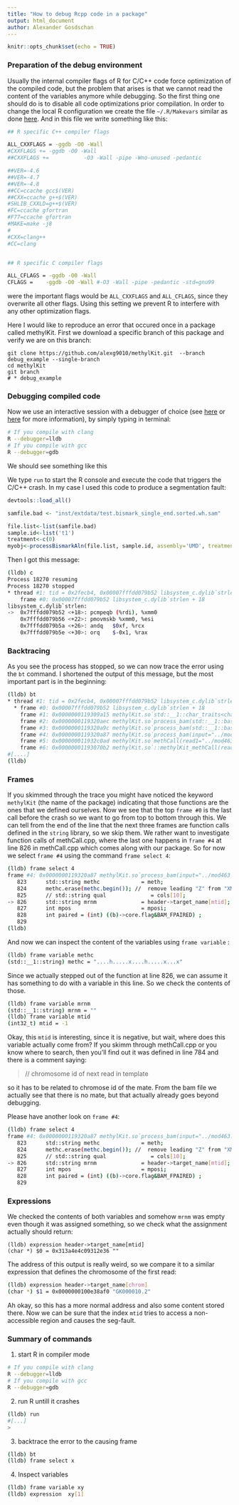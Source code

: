 ```yaml
---
title: "How to debug Rcpp code in a package"
output: html_document
author: Alexander Gosdschan  
---
```


```r
knitr::opts_chunk$set(echo = TRUE)
```



### Preparation of the debug environment

Usually the internal compiler flags of R for C/C++ code force optimization of the compiled code, but the problem that arises is that we cannot read the content of the variables anymore while debugging. 
So the first thing one should do is to disable all code optimizations prior compilation. 
In order to change the local R configuration we create the file `~/.R/Makevars` similar as done [here](http://stackoverflow.com/questions/22555526/set-cxxflags-in-rcpp-makevars). 
And in this file we write something like this:

```bash
## R specific C++ compiler flags

ALL_CXXFLAGS = -ggdb -O0 -Wall
#CXXFLAGS += -ggdb -O0 -Wall
##CXXFLAGS +=           -O3 -Wall -pipe -Wno-unused -pedantic

##VER=-4.6
##VER=-4.7
##VER=-4.8
##CC=ccache gcc$(VER)
##CXX=ccache g++$(VER)
#SHLIB_CXXLD=g++$(VER)
#FC=ccache gfortran
#F77=ccache gfortran
#MAKE=make -j8
#
#CXX=clang++
#CC=clang


## R specific C compiler flags

ALL_CFLAGS = -ggdb -O0 -Wall
CFLAGS =    -ggdb -O0 -Wall #-O3 -Wall -pipe -pedantic -std=gnu99
```

were the important flags would be `ALL_CXXFLAGS` and `ALL_CFLAGS`, since they overwrite all other flags.
Using this setting we prevent R to interfere with any other optimization flags. 

Here I would like to reproduce an error that occured once in a package called methylKit.
First we download a specific branch of this package and verify we are on this branch: 
```
git clone https://github.com/alexg9010/methylKit.git  --branch debug_example --single-branch
cd methylKit
git branch 
# * debug_example
```


### Debugging compiled code

Now we use an interactive session with a debugger of choice (see [here](http://r-pkgs.had.co.nz/src.html#src-debugging) or [here](http://kevinushey.github.io/blog/2015/04/13/debugging-with-lldb/) for more information), by simply typing in terminal:
```bash
# If you compile with clang
R --debugger=lldb
# If you compile with gcc
R --debugger=gdb
```

We should see something like this

We type `run` to start the R console and execute the code that triggers the C/C++ crash.
In my case I used this code to produce a segmentation fault:
```r
devtools::load_all()

samfile.bad <- "inst/extdata/test.bismark_single_end.sorted.wh.sam"

file.list<-list(samfile.bad)
sample.id<-list('t1')
treatment<-c(0)
myobj<-processBismarkAln(file.list, sample.id, assembly='UMD', treatment=treatment)
```
Then I got this message:
```bash
(lldb) c
Process 18270 resuming
Process 18270 stopped
* thread #1: tid = 0x2fecb4, 0x00007fffdd079b52 libsystem_c.dylib`strlen + 18, queue = 'com.apple.main-thread', stop reason = EXC_BAD_ACCESS (code=EXC_I386_GPFLT)
    frame #0: 0x00007fffdd079b52 libsystem_c.dylib`strlen + 18
libsystem_c.dylib`strlen:
->  0x7fffdd079b52 <+18>: pcmpeqb (%rdi), %xmm0
    0x7fffdd079b56 <+22>: pmovmskb %xmm0, %esi
    0x7fffdd079b5a <+26>: andq   $0xf, %rcx
    0x7fffdd079b5e <+30>: orq    $-0x1, %rax
```

### Backtracing

As you see the process has stopped, so we can now trace the error using the `bt` command. I shortened the output of this message, but the most important part is in the beginning:
```bash
(lldb) bt
* thread #1: tid = 0x2fecb4, 0x00007fffdd079b52 libsystem_c.dylib`strlen + 18, queue = 'com.apple.main-thread', stop reason = EXC_BAD_ACCESS (code=EXC_I386_GPFLT)
  * frame #0: 0x00007fffdd079b52 libsystem_c.dylib`strlen + 18
    frame #1: 0x0000000119309a15 methylKit.so`std::__1::char_traits<char>::length(__s="") + 21 at string:644
    frame #2: 0x0000000119320aec methylKit.so`process_bam(std::__1::basic_string<char, std::__1::char_traits<char>, std::__1::allocator<char> >&, std::__1::basic_string<char, std::__1::char_traits<char>, std::__1::allocator<char> >&, std::__1::basic_string<char, std::__1::char_traits<char>, std::__1::allocator<char> >&, std::__1::basic_string<char, std::__1::char_traits<char>, std::__1::allocator<char> >&, int&, int&, int&, int) [inlined] std::__1::basic_string<char, std::__1::char_traits<char>, std::__1::allocator<char> >::basic_string(this="", __s="") + 80 at string:2021
    frame #3: 0x0000000119320a9c methylKit.so`process_bam(std::__1::basic_string<char, std::__1::char_traits<char>, std::__1::allocator<char> >&, std::__1::basic_string<char, std::__1::char_traits<char>, std::__1::allocator<char> >&, std::__1::basic_string<char, std::__1::char_traits<char>, std::__1::allocator<char> >&, std::__1::basic_string<char, std::__1::char_traits<char>, std::__1::allocator<char> >&, int&, int&, int&, int) [inlined] std::__1::basic_string<char, std::__1::char_traits<char>, std::__1::allocator<char> >::basic_string(this="", __s="") + 21 at string:2019
    frame #4: 0x0000000119320a87 methylKit.so`process_bam(input="../mod463.sorted.sam", CpGfile="/var/folders/7d/89k5r2594h55__fqkm8m658r000ptj/T//RtmpPjXwm6/methylKit_temp.CpG475e6210801b", CHHfile="", CHGfile="", offset=0x00007fff5fbfa1a0, mincov=0x00007fff5fbfa1a8, minqual=0x00007fff5fbfa1ac, nolap=0) + 6295 at methCall.cpp:826
    frame #5: 0x000000011932c0ad methylKit.so`methCall(read1="../mod463.sorted.sam", type="bam", nolap=false, minqual=20, mincov=10, phred64=false, CpGfile="/var/folders/7d/89k5r2594h55__fqkm8m658r000ptj/T//RtmpPjXwm6/methylKit_temp.CpG475e6210801b", CHHfile="", CHGfile="") + 1597 at methCall.cpp:1201
    frame #6: 0x00000001193070b2 methylKit.so`::methylKit_methCall(read1SEXP=0x000000011c39cd98, typeSEXP=0x00000001185e2db8, nolapSEXP=0x000000011463f858, minqualSEXP=0x000000011463f8b8, mincovSEXP=0x000000011463f888, phred64SEXP=0x000000011463f8e8, CpGfileSEXP=0x000000011c39cac8, CHHfileSEXP=0x00000001185e36a8, CHGfileSEXP=0x00000001185e3648) + 610 at RcppExports.cpp:22
#[....]
(lldb)
```

### Frames

If you skimmed through the trace you might have noticed the keyword `methylKit` (the name of the package) indicating that those functions are the ones that we defined ourselves. Now we see that the top `frame #0` is the  last call before the crash so we want to go from top to bottom through this. We can tell from the end of the line that the next three frames are function calls defined in the `string` library, so we skip them. 
We rather want to investigate function calls of methCall.cpp, where the last one happens in `frame #4` at line 826 in methCall.cpp which comes along with our package. So for now we select `frame #4` using the command `frame select 4`:
```bash
(lldb) frame select 4
frame #4: 0x0000000119320a87 methylKit.so`process_bam(input="../mod463.sorted.sam", CpGfile="/var/folders/7d/89k5r2594h55__fqkm8m658r000ptj/T//RtmpPjXwm6/methylKit_temp.CpG475e6210801b", CHHfile="", CHGfile="", offset=0x00007fff5fbfa1a0, mincov=0x00007fff5fbfa1a8, minqual=0x00007fff5fbfa1ac, nolap=0) + 6295 at methCall.cpp:826
   823 	    std::string methc             = meth;
   824 	    methc.erase(methc.begin()); //  remove leading "Z" from "XM:Z:"
   825 	    // std::string qual              = cols[10];
-> 826 	    std::string mrnm              = header->target_name[mtid];  //get the "real" mate id
   827 	    int mpos                      = mposi;
   828 	    int paired = (int) ((b)->core.flag&BAM_FPAIRED) ;
   829
(lldb)
```

And now we can inspect the content of the variables using `frame variable` :
```bash
(lldb) frame variable methc
(std::__1::string) methc = "....h.....x....h.....x...x"
```

Since we actually stepped out of the function at line 826, we can assume it has something to do with a variable in this line. So we check the contents of those.
```bash
(lldb) frame variable mrnm
(std::__1::string) mrnm = ""
(lldb) frame variable mtid
(int32_t) mtid = -1
```

Okay, this `mtid` is interesting, since it is negative, but wait, where does this variable actually come from?
If you skimm through methCall.cpp or you know where to search, then you'll find out it was defined in line 784 and there is a comment saying:

> // chromosome id of next read in template 

so it has to be related to chromose id of the mate. From the bam file we actually see that there is no mate, but that actually already goes beyond debugging.

Please have another look on `frame #4`:
```bash
(lldb) frame select 4
frame #4: 0x0000000119320a87 methylKit.so`process_bam(input="../mod463.sorted.sam", CpGfile="/var/folders/7d/89k5r2594h55__fqkm8m658r000ptj/T//RtmpPjXwm6/methylKit_temp.CpG475e6210801b", CHHfile="", CHGfile="", offset=0x00007fff5fbfa1a0, mincov=0x00007fff5fbfa1a8, minqual=0x00007fff5fbfa1ac, nolap=0) + 6295 at methCall.cpp:826
   823 	    std::string methc             = meth;
   824 	    methc.erase(methc.begin()); //  remove leading "Z" from "XM:Z:"
   825 	    // std::string qual              = cols[10];
-> 826 	    std::string mrnm              = header->target_name[mtid];  //get the "real" mate id
   827 	    int mpos                      = mposi;
   828 	    int paired = (int) ((b)->core.flag&BAM_FPAIRED) ;
   829
```

### Expressions

We checked the contents of both variables and somehow `mrnm` was empty even though it was assigned something, so we check what the assignment actually should return:
```
(lldb) expression header->target_name[mtid]
(char *) $0 = 0x313a4e4c09312e36 ""
```

The address of this output is really weird, so we compare it to a similar expression that defines the chromosome of the first read:
```bash
(lldb) expression header->target_name[chrom]
(char *) $1 = 0x0000000100e38af0 "GK000010.2"
```

Ah okay, so this has a more normal address and also some content stored there. 
Now we can be sure that the index `mtid` tries to access a non-accessible region and causes the seg-fault.



### Summary of commands

1. start R in compiler mode
```bash
# If you compile with clang
R --debugger=lldb
# If you compile with gcc
R --debugger=gdb
```
2. run R untill it crashes
```bash
(lldb) run 
#[...]
>
```

3. backtrace the error to the causing frame
```bash
(lldb) bt
(lldb) frame select x
```

4. Inspect variables
```bash
(lldb) frame variable xy
(lldb) expression  xy[1]
```


